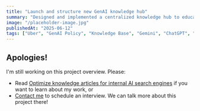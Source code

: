 ```yaml
---
title: "Launch and structure new GenAI knowledge hub"
summary: "Designed and implemented a centralized knowledge hub to educate employees on generative AI tools, best practices, and policies."
image: "/placeholder-image.jpg"
publishedAt: "2025-06-12"
tags: ["Uber", "GenAI Policy", "Knowledge Base", "Gemini", "ChatGPT", "ServiceNow", "Confluence", "Glean"]
---
```


## Apologies!

I'm still working on this project overview. Please:
- Read [Optimize knowledge articles for internal AI search engines](/blog/ai-friendliness-content-project) if you want to learn about my work, or
- [Contact me](/contact) to schedule an interview. We can talk more about this project there!